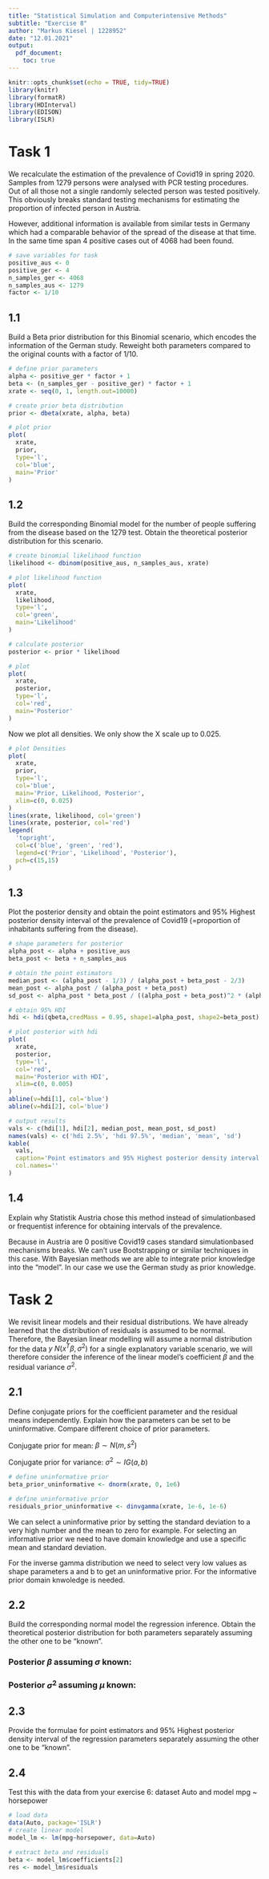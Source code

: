 ```yaml
---
title: "Statistical Simulation and Computerintensive Methods"
subtitle: "Exercise 8"
author: "Markus Kiesel | 1228952"
date: "12.01.2021"
output:
  pdf_document:
    toc: true
---
```


```r
knitr::opts_chunk$set(echo = TRUE, tidy=TRUE)
library(knitr)
library(formatR)
library(HDInterval)
library(EDISON)
library(ISLR)
```

\newpage

# Task 1

We recalculate the estimation of the prevalence of Covid19 in spring 2020. Samples from 1279 persons were analysed with PCR testing procedures. Out of all those not a single randomly selected person was tested positively. This obviously breaks standard testing mechanisms for estimating the proportion of infected person in Austria.

However, additional information is available from similar tests in Germany which had a comparable behavior of the spread of the disease at that time. In the same time span 4 positive cases out of 4068 had been found.


```r
# save variables for task
positive_aus <- 0
positive_ger <- 4
n_samples_ger <- 4068
n_samples_aus <- 1279
factor <- 1/10
```


## 1.1

Build a Beta prior distribution for this Binomial scenario, which encodes the information of the German study. Reweight both parameters compared to the original counts with a factor of 1/10.


```r
# define prior parameters
alpha <- positive_ger * factor + 1
beta <- (n_samples_ger - positive_ger) * factor + 1
xrate <- seq(0, 1, length.out=10000)

# create prior beta distribution
prior <- dbeta(xrate, alpha, beta)

# plot prior
plot(
  xrate,
  prior,
  type='l',
  col='blue',
  main='Prior'
)
```

## 1.2

Build the corresponding Binomial model for the number of people suffering from the disease based on the 1279 test. Obtain the theoretical posterior distribution for this scenario.


```r
# create binomial likelihood function
likelihood <- dbinom(positive_aus, n_samples_aus, xrate)

# plot likelihood function
plot(
  xrate,
  likelihood,
  type='l',
  col='green',
  main='Likelihood'
)

# calculate posterior
posterior <- prior * likelihood

# plot 
plot(
  xrate,
  posterior,
  type='l',
  col='red',
  main='Posterior'
)
```

Now we plot all densities. We only show the X scale up to 0.025.

```r
# plot Densities
plot(
  xrate,
  prior,
  type='l',
  col='blue',
  main='Prior, Likelihood, Posterior',
  xlim=c(0, 0.025)
)
lines(xrate, likelihood, col='green')
lines(xrate, posterior, col='red')
legend(
  'topright',
  col=c('blue', 'green', 'red'),
  legend=c('Prior', 'Likelihood', 'Posterior'),
  pch=c(15,15)
)
```


## 1.3

Plot the posterior density and obtain the point estimators and 95% Highest posterior density interval of the prevalence of Covid19 (=proportion of inhabitants suffering from the disease).


```r
# shape parameters for posterior
alpha_post <- alpha + positive_aus
beta_post <- beta + n_samples_aus

# obtain the point estimators
median_post <- (alpha_post - 1/3) / (alpha_post + beta_post - 2/3)
mean_post <- alpha_post / (alpha_post + beta_post)
sd_post <- alpha_post * beta_post / ((alpha_post + beta_post)^2 * (alpha_post + beta_post + 1))

# obtain 95% HDI
hdi <- hdi(qbeta,credMass = 0.95, shape1=alpha_post, shape2=beta_post)

# plot posterior with hdi
plot(
  xrate,
  posterior,
  type='l',
  col='red',
  main='Posterior with HDI',
  xlim=c(0, 0.005)
)
abline(v=hdi[1], col='blue')
abline(v=hdi[2], col='blue')

# output results
vals <- c(hdi[1], hdi[2], median_post, mean_post, sd_post)
names(vals) <- c('hdi 2.5%', 'hdi 97.5%', 'median', 'mean', 'sd')
kable(
  vals,
  caption='Point estimators and 95% Highest posterior density interval',
  col.names=''
)
```


## 1.4

Explain why Statistik Austria chose this method instead of simulationbased or frequentist inference for obtaining intervals of the prevalence.


Because in Austria are 0 positive Covid19 cases standard simulationbased mechanisms breaks. We can't use Bootstrapping or similar techniques in this case. With Bayesian methods we are able to integrate prior knowledge into the "model". In our case we use the German study as prior knowledge.


# Task 2

We revisit linear models and their residual distributions. We have already learned that the distribution of residuals is assumed to be normal. Therefore, the Bayesian linear modelling will assume a normal distribution for the data $y ~ N (x^T \beta, \sigma^2)$ for a single explanatory variable scenario, we will therefore consider the inference of the linear model's coefficient $\beta$ and the residual variance $\sigma^2$.


## 2.1

Define conjugate priors for the coefficient parameter and the residual means independently. Explain how the parameters can be set to be uninformative. Compare different choice of prior parameters.

Conjugate prior for mean: $\beta \sim N(m,s^2)$

Conjugate prior for variance: $\sigma^2 \sim IG(a,b)$


```r
# define uninformative prior
beta_prior_uninformative <- dnorm(xrate, 0, 1e6)

# define uninformative prior
residuals_prior_uninformative <- dinvgamma(xrate, 1e-6, 1e-6)
```


We can select a uninformative prior by setting the standard deviation to a very high number and the mean to zero for example. For selecting an informative prior we need to have domain knowledge and use a specific mean and standard deviation.

For the inverse gamma distribution we need to select very low values as shape parameters a and b to get an uninformative prior. For the informative prior domain knwoledge is needed.


## 2.2

Build the corresponding normal model the regression inference. Obtain the theoretical posterior distribution for both parameters separately assuming the other one to be "known".

### Posterior $\beta$ assuming $\sigma$ known:

\begin{eqnarray*}
f(\beta|x, y) & \varpropto & \frac{1}{\sqrt{2 \sigma \pi}} \prod_{i=1}^n e^{-\frac{1}{2} \cdot (\frac{\beta - m}{s})^2} \cdot e^{-\frac{1}{2}\cdot (\frac{y_i - x_i \beta}{\sigma})^2} \\
& \varpropto & \prod_{i=1}^n e^{-\frac{1}{2} ((\frac{\beta - m}{s})^2 + (\frac{y_i - x_i \beta}{\sigma})^2)} \\
& \varpropto & e^{\sum_{i=1}^n - \frac{1}{2} ((\frac{\beta - m}{s})^2 + (\frac{y_i - x_i \beta}{\sigma})^2)}  \\
& \varpropto & e^{-\frac{1}{2} (\beta^2(\frac{1}{\sigma^2} \sum_{i=1}^n x_i^2 + \frac{1}{s^2}) - 2\beta(\frac{1}{\sigma^2}\sum_{i=1}^n x_i y_i + m))} \\
& \sim & N(\frac{\sum_{i=1}^n \frac{x_i y_i}{\sigma^2} + \frac{m}{s^2}}{\sum_{i=1}^n \frac{x_i^2}{\sigma^2} + \frac{1}{s^2}} , \frac{1}{\sum_{i=1}^n \frac{x_i^2}{\sigma^2} + \frac{1}{s^2}})
\end{eqnarray*}

### Posterior $\sigma^2$ assuming $\mu$ known:

\begin{eqnarray*}
f(\frac{1}{\sigma^2}|x,y) & \varpropto & \prod_{i=1}^n \frac{1}{\sqrt{2 \sigma^2 \pi}}  e^{-\frac{1}{2} (\frac{y_i - x_i \beta}{\sigma})^2} \cdot \frac{b^a}{\Gamma(a)} \cdot \frac{1}{\sigma^2}^{(a-1)} \cdot e^{- b \frac{1}{\sigma^2}} \\
& \varpropto & (\frac{1}{\sigma^2})^{a - 1 + n} \cdot  e^{-\frac{1}{2} (\sum_{i=1}^n (\frac{y_i - x_i \beta}{\sigma})^2 + \frac{2b}{\sigma^2})} \\
& \varpropto & (\frac{1}{\sigma^2})^{a-1 +n} \cdot e^{- \frac{\frac{(y_i-x_i \beta)^2}{2} + b}{\sigma^2}} \\
& \sim & Ga(a + n, \frac{(y_i - x_i \beta)^2}{2} + b)
\end{eqnarray*}


## 2.3

Provide the formulae for point estimators and 95% Highest posterior density interval of the regression parameters separately assuming the other one to be "known".

\begin{equation}
\mu = \frac{a + n}{\frac{(y_i - x_i \beta)^2}{2} + b}
\end{equation}

\begin{equation}
sd = \sqrt{\frac{a + n}{(\frac{(y_i - x_i \beta)^2}{2} + b)^2}}
\end{equation}


## 2.4

Test this with the data from your exercise 6: dataset Auto and model
mpg ~ horsepower

```r
# load data
data(Auto, package='ISLR')
# create linear model
model_lm <- lm(mpg~horsepower, data=Auto)

# extract beta and residuals
beta <- model_lm$coefficients[2]
res <- model_lm$residuals
```


</div></pre>
